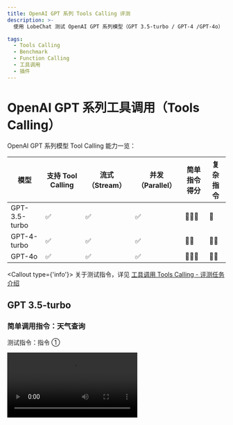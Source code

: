 ```yaml
---
title: OpenAI GPT 系列 Tools Calling 评测
description: >-
  使用 LobeChat 测试 OpenAI GPT 系列模型（GPT 3.5-turbo / GPT-4 /GPT-4o） 的工具调用（Function Calling）能力，并展现评测结果

tags:
  - Tools Calling
  - Benchmark
  - Function Calling
  - 工具调用
  - 插件
---
```


# OpenAI GPT 系列工具调用（Tools Calling）

OpenAI GPT 系列模型 Tool Calling 能力一览：

| 模型            | 支持 Tool Calling | 流式 （Stream） | 并发（Parallel） | 简单指令得分 | 复杂指令 |
| ------------- | --------------- | ----------- | ------------ | ------ | ---- |
| GPT-3.5-turbo | ✅               | ✅           | ✅            | 🌟🌟🌟 | 🌟   |
| GPT-4-turbo   | ✅               | ✅           | ✅            | 🌟🌟   | 🌟🌟 |
| GPT-4o        | ✅               | ✅           | ✅            | 🌟🌟🌟 | 🌟🌟 |

<Callout type={'info'}>
  关于测试指令，详见 [工具调用 Tools Calling -
  评测任务介绍](/zh/docs/usage/tools-calling#评测任务介绍)
</Callout>

## GPT 3.5-turbo

### 简单调用指令：天气查询

测试指令：指令 ①

<Video src="https://github.com/lobehub/lobe-chat/assets/28616219/65901ee2-78b8-4f56-9e0d-6407c484f434" />

<Image alt="GPT 3.5 Turbo 简单指令的 Tool Calling" src="https://github.com/lobehub/lobe-chat/assets/28616219/1251dfc0-d1c4-4c3d-825e-dd6205793d53" />

<details>
  <summary>流式 Tool Calling 原始输出：</summary>
</details>

### 复杂调用指令：文生图

测试指令：指令 ②

<Video src="https://github.com/lobehub/lobe-chat/assets/28616219/2047665f-ab22-4da7-a390-0fb4ec5a2a14" />

<Image alt="GPT 3.5 Turbo 复杂指令的 Tool Calling" src="https://github.com/lobehub/lobe-chat/assets/28616219/125ad028-a621-4433-b5fa-321f8fd76302" />

<details>
  <summary>流式 Tool Calling 原始输出：</summary>
</details>

## GPT-4 Turbo

### 简单调用指令：天气查询

测试指令：指令 ①

GPT-4 Turbo 在调用 Tool Calling 时并没有像 GPT-3.5 Turbo 一样回复「好的」，且经过多次测试始终一样，因此在这一条复合指令的跟随中反而不如 GPT-3.5 Turbo，但剩余两项能力均不错。

当然，也有可能是因为 GPT-4 Turbo 的模型更加有 “自主意识”，认为不需要输出这一句 “好的”。

<Video src="https://github.com/lobehub/lobe-chat/assets/28616219/f865d91b-b84a-4258-ae09-9d1e15eeb43d" />

<Image alt="GPT-4 Turbo 简单指令的 Tool Calling" src="https://github.com/lobehub/lobe-chat/assets/28616219/19298693-7a9b-4b54-9e28-c46b541b4f41" />

<details>
  <summary>流式 Tool Calling 原始输出：</summary>
</details>

### 复杂调用指令：文生图

测试指令：指令 ②

<Video src="https://github.com/lobehub/lobe-chat/assets/28616219/69989faf-9b98-41ec-ba51-40cc3545d8d1" />

<Image alt="GPT-4o 复杂指令的 Tool Calling" src="https://github.com/lobehub/lobe-chat/assets/28616219/8329c1b2-5e36-4457-946c-ce3781b05afd" />

<details>
  <summary>流式 Tool Calling 原始输出：</summary>
</details>

## GPT 4o

### 简单调用指令：天气查询

测试指令：指令 ①

GPT-4o 和 3.5 一样，在简单调用指令中，能够达到非常不错的复合指令遵循能力。

<Video src="https://github.com/lobehub/lobe-chat/assets/28616219/c77b65ab-0854-4e1f-a25b-ff43275bd318" />

<Image alt="GPT-4o 简单指令的 Tool Calling" src="https://github.com/lobehub/lobe-chat/assets/28616219/e5d6214f-f628-4064-a330-cbd7c5d474ac" />

<details>
  <summary>流式 Tool Calling 原始输出：</summary>
</details>

### 复杂调用指令：文生图

测试指令：指令 ②

<Video src="https://github.com/lobehub/lobe-chat/assets/28616219/714bd86a-3b58-4941-8323-186c3fa4c6ea" />

<Image alt="GPT-4o 复杂指令的 Tool Calling" src="https://github.com/lobehub/lobe-chat/assets/28616219/8329c1b2-5e36-4457-946c-ce3781b05afd" />

<details>
  <summary>流式 Tool Calling 原始输出：</summary>

  ```yml
  ```
</details>
